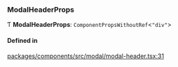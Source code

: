 ### ModalHeaderProps

Ƭ **ModalHeaderProps**: `ComponentPropsWithoutRef`\<`"div"`\>

#### Defined in

[packages/components/src/modal/modal-header.tsx:31](https://github.com/vtex/shoreline/blob/cc3cbcc20/packages/components/src/modal/modal-header.tsx#L31)
